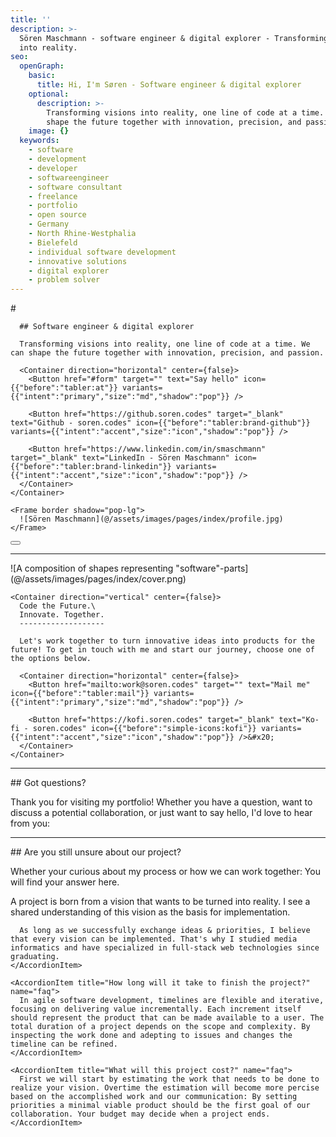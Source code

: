 ```yaml
---
title: ''
description: >-
  Sören Maschmann - software engineer & digital explorer - Transforming visions
  into reality.
seo:
  openGraph:
    basic:
      title: Hi, I'm Søren - Software engineer & digital explorer
    optional:
      description: >-
        Transforming visions into reality, one line of code at a time. We can
        shape the future together with innovation, precision, and passion.
    image: {}
  keywords:
    - software
    - development
    - developer
    - softwareengineer
    - software consultant
    - freelance
    - portfolio
    - open source
    - Germany
    - North Rhine-Westphalia
    - Bielefeld
    - individual software development
    - innovative solutions
    - digital explorer
    - problem solver
---
```

<Section max={false} background={false}>
  <Grid kind="left">
    <Container direction="vertical" center={false}>
      # <Style color="primary" typography="heading-3">Hi, I'm Søren</Style>

      ## Software engineer & digital explorer

      Transforming visions into reality, one line of code at a time. We can shape the future together with innovation, precision, and passion.

      <Container direction="horizontal" center={false}>
        <Button href="#form" target="" text="Say hello" icon={{"before":"tabler:at"}} variants={{"intent":"primary","size":"md","shadow":"pop"}} />

        <Button href="https://github.soren.codes" target="_blank" text="Github - soren.codes" icon={{"before":"tabler:brand-github"}} variants={{"intent":"accent","size":"icon","shadow":"pop"}} />

        <Button href="https://www.linkedin.com/in/smaschmann" target="_blank" text="LinkedIn - Sören Maschmann" icon={{"before":"tabler:brand-linkedin"}} variants={{"intent":"accent","size":"icon","shadow":"pop"}} />
      </Container>
    </Container>

    <Frame border shadow="pop-lg">
      ![Sören Maschmann](@/assets/images/pages/index/profile.jpg)
    </Frame>
  </Grid>

  <Container direction="horizontal" center>
    <Button href="#contact" target="" text="Go to contact" icon={{"before":"tabler:chevron-down"}} variants={{"intent":"accent","size":"icon","shadow":"none"}} />
  </Container>
</Section>

---

<Section id="contact" max={false} background>
  <Grid kind="right">
    <Frame border={false} shadow="none">
      ![A composition of shapes representing "software"-parts](@/assets/images/pages/index/cover.png)
    </Frame>

    <Container direction="vertical" center={false}>
      Code the Future.\
      Innovate. Together.
      -------------------

      Let's work together to turn innovative ideas into products for the future! To get in touch with me and start our journey, choose one of the options below.

      <Container direction="horizontal" center={false}>
        <Button href="mailto:work@soren.codes" target="" text="Mail me" icon={{"before":"tabler:mail"}} variants={{"intent":"primary","size":"md","shadow":"pop"}} />

        <Button href="https://kofi.soren.codes" target="_blank" text="Ko-fi - soren.codes" icon={{"before":"simple-icons:kofi"}} variants={{"intent":"accent","size":"icon","shadow":"pop"}} />&#x20;
      </Container>
    </Container>
  </Grid>
</Section>

---

<Section id="form" max background={false}>
  ## Got questions?

  Thank you for visiting my portfolio! Whether you have a question, want to discuss a potential collaboration, or just want to say hello, I'd love to hear from you:

  <Form />
</Section>

---

<Section id="faq" max background>
  ## Are you still unsure about our project?

  Whether your curious about my process or how we can work together: You will find your answer here.

  <Accordion name="faq">
    <AccordionItem title="What do I consider a project?" name="faq">
      A project is born from a vision that wants to be turned into reality. I see a shared understanding of this vision as the basis for implementation.&#x20;

      As long as we successfully exchange ideas & priorities, I believe that every vision can be implemented. That's why I studied media informatics and have specialized in full-stack web technologies since graduating.
    </AccordionItem>

    <AccordionItem title="How long will it take to finish the project?" name="faq">
      In agile software development, timelines are flexible and iterative, focusing on delivering value incrementally. Each increment itself should represent the product that can be made available to a user. The total duration of a project depends on the scope and complexity. By inspecting the work done and adepting to issues and changes the timeline can be refined.
    </AccordionItem>

    <AccordionItem title="What will this project cost?" name="faq">
      First we will start by estimating the work that needs to be done to realize your vision. Overtime the estimation will become more percise based on the accomplished work and our communication: By setting priorities a minimal viable product should be the first goal of our collaboration. Your budget may decide when a project ends.
    </AccordionItem>
  </Accordion>
</Section>

